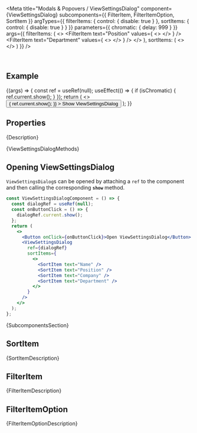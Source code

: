 
<Meta
  title="Modals & Popovers / ViewSettingsDialog"
  component={ViewSettingsDialog}
  subcomponents={{ FilterItem, FilterItemOption, SortItem }}
  argTypes={{
    filterItems: { control: { disable: true } },
    sortItems: { control: { disable: true } }
  }}
  parameters={{
    chromatic: { delay: 999 }
  }}
  args={{
    filterItems: (
      <>
        <FilterItem
          text="Position"
          values={
            <>
              <FilterItemOption text="CEO" />
              <FilterItemOption text="CTO" />
              <FilterItemOption text="CIO" />
            </>
          }
        />
        <FilterItem
          text="Department"
          values={
            <>
              <FilterItemOption text="Legal" />
              <FilterItemOption text="Finance" />
              <FilterItemOption text="Development" />
            </>
          }
        />
      </>
    ),
    sortItems: (
      <>
        <SortItem text="Name" />
        <SortItem text="Position" />
        <SortItem text="Company" />
        <SortItem text="Department" />
      </>
    )
  }}
/>

<DocsHeader since="0.20.0" />

<br />

## Example

<Canvas>
  <Story name="Default">
    {(args) => {
      const ref = useRef(null);
      useEffect(() => {
        if (isChromatic) {
          ref.current.show();
        }
      });
      return (
        <>
          <Button
            onClick={() => {
              ref.current.show();
            }}
          >
            Show ViewSettingsDialog
          </Button>
          <ViewSettingsDialog ref={ref} {...args} />
        </>
      );
    }}
  </Story>
</Canvas>

## Properties

<ArgsTable story="." />

<Markdown>{Description}</Markdown>

<Markdown>{ViewSettingsDialogMethods}</Markdown>

## Opening ViewSettingsDialog

`ViewSettingsDialog`s can be opened by attaching a `ref` to the component and then calling the corresponding **`show`** method.

```jsx
const ViewSettingsDialogComponent = () => {
  const dialogRef = useRef(null);
  const onButtonClick = () => {
    dialogRef.current.show();
  };
  return (
    <>
      <Button onClick={onButtonClick}>Open ViewSettingsDialog</Button>
      <ViewSettingsDialog
        ref={dialogRef}
        sortItems={
          <>
            <SortItem text="Name" />
            <SortItem text="Position" />
            <SortItem text="Company" />
            <SortItem text="Department" />
          </>
        }
      />
    </>
  );
};
```

<Markdown>{SubcomponentsSection}</Markdown>

## SortItem

<Markdown>{SortItemDescription}</Markdown>

## FilterItem

<Markdown>{FilterItemDescription}</Markdown>

## FilterItemOption

<Markdown>{FilterItemOptionDescription}</Markdown>

<Footer />
